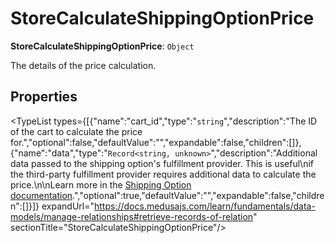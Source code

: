 
# StoreCalculateShippingOptionPrice

 **StoreCalculateShippingOptionPrice**: `Object`

The details of the price calculation.

## Properties

<TypeList types={[{"name":"cart_id","type":"`string`","description":"The ID of the cart to calculate the price for.","optional":false,"defaultValue":"","expandable":false,"children":[]},{"name":"data","type":"`Record<string, unknown>`","description":"Additional data passed to the shipping option's fulfillment provider. This is useful\nif the third-party fulfillment provider requires additional data to calculate the price.\n\nLearn more in the [Shipping Option documentation](https://docs.medusajs.com/resources/commerce-modules/fulfillment/shipping-option#data-property).","optional":true,"defaultValue":"","expandable":false,"children":[]}]} expandUrl="https://docs.medusajs.com/learn/fundamentals/data-models/manage-relationships#retrieve-records-of-relation" sectionTitle="StoreCalculateShippingOptionPrice"/>

